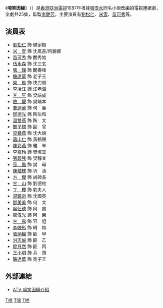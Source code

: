 {{亞視劇集 
| 中文劇名= 啼笑因緣
| 英文劇名= {{lang|en|Laugh in the Sleeve}}
| 圖像=
| 製作年份= 1987年
| 黃金台首播日期 = 1987年6月22日
| 黃金台首播時間 = 逢星期一至五 21:30-22:30
| 監製= [[李艷芳|李艷芳]]
| 製作統籌= [[陳建強|陳建強]]
| 編導= {{nowrap|[[梁志成_(導演)|梁志成]]、[[鄺業生|鄺業生]]、[[雷瑞麟|雷瑞麟]]、[[曾麗珍_(導演)|曾麗珍]]、<br/>[[梁勝權|羅　庭]]、[[王偉仁|王偉仁]]}}
| 助理編導= {{nowrap|[[何耀宗|何耀宗]]、[[鄺錦宏|鄺錦宏]]、[[譚秀儀|譚秀儀]]、[[伍錦雄|伍錦雄]]、<br/>[[杜勵智|杜勵智]]}}
| 故事= [[麥守義|麥守義]]
| 編劇= {{nowrap|[[連瑞芳|連瑞芳]]、[[藍瑞鵬|藍瑞鵬]]、[[劉君婷|劉君婷]]、[[鍾清玲|鍾清玲]]}}
| 編審= [[麥守義|麥守義]]
| 集數= 25
| 劇種=民初時裝
| 主演={{nowrap|[[劉松仁|劉松仁]]、[[米雪|米　雪]]、[[苗可秀|苗可秀]]、[[伍永森|伍永森]]、<br/>[[張錚|張　錚]]、[[湯鎮宗|湯鎮宗]]}} 
| 主題曲= 1. 情緣<br/>2. 啼笑因緣
| 作曲=1,2. [[宋遲|宋　遲]]
| 填詞=1,2. [[鄭錦富|鄭錦富]]
| 主唱=1. [[梅愛芳|梅愛芳]]<br/>2. [[劉松仁|劉松仁]]、[[米雪|米　雪]]
| 插曲=  十八摸
| 作曲3=[[宋遲|宋　遲]]、[[關聖佑|關聖佑]]
| 填詞3=[[鍾繼昌|鍾繼昌]]、[[鄭錦富|鄭錦富]]
| 主唱3=[[劉松仁|劉松仁]]、[[米雪|米　雪]]、[[梅愛芳|梅愛芳]]
}}
《'''啼笑因緣'''》（{{lang-en|'''Laugh in the Sleeve'''}}）是[[香港亞洲電視|香港亞洲電視]]1987年根據[[張恨水|張恨水]]同名小說改編的電視連續劇，全劇共25集，監製[[李艷芳|李艷芳]]。主要演員有[[劉松仁|劉松仁]]、[[米雪|米雪]]、[[苗可秀|苗可秀]]等。

== 演員表 ==
*[[劉松仁|劉松仁]] 飾 樊家樹
*[[米雪|米　雪]] 飾 沈鳳喜/何麗娜
*[[苗可秀|苗可秀]] 飾 關秀姑
*[[伍永森|伍永森]] 飾 沈三玄
*[[張錚|張　錚]] 飾 關壽峰
*[[駱達華|駱達華]] 飾 老子王
*[[榮飇|榮　颷]] 飾 快刀周
*[[李凌江|李凌江]] 飾 江老海
*[[李亨|李　亨]] 飾 樊端成
*[[敖龍|敖　龍]] 飾 樊端本
*[[曹達華|曹達華]] 飾 何　廉
*[[鄧德光|鄧德光]] 飾 陶伯和
*[[溫雙燕|溫雙燕]] 飾 陶　太
*[[關子標|關子標]] 飾 副　官
*[[梁舜燕|梁舜燕]] 飾 沈大娘
*[[蕭山仁|蕭山仁]] 飾 黃鶴聲
*[[陳彩燕|陳彩燕]] 飾 雅　琴
*[[李嘉玲|李嘉玲]] 飾 樊淑宜
*[[張碧兒|張碧兒]] 飾 樊靜宜
*[[莎鳳|莎　鳳]] 飾 樊　母
*[[陳植槐|陳植槐]] 飾 祈　濤
*[[方傑_(演員)|方　傑]] 飾 尚師長
*[[甘山|甘　山]] 飾 劉德柱
*[[丁櫻|丁　櫻]] 飾 劉夫人
*[[湯鎮宗|湯鎮宗]] 飾 沈國英
*[[鄧美美|鄧美美]] 飾 何　太
*[[吳仕德|吳仕德]] 飾 阿　鵬
*[[鄒偉光|鄒偉光]] 飾 阿　榮
*[[甘露_(香港演員)|甘　露]] 飾 容　姐
*[[李映彤|李映彤]] 飾 綺　梅
*[[張炳燦|張炳燦]] 飾 匪　甲
*[[洪志誠|洪志誠]] 飾 匪　乙
*[[廖月然|廖月然]] 飾 匪　丙
*[[王小明|王小明]] 飾 兵　頭
*[[駱達華|駱達華]] 飾 禿子王

== 外部連結 ==
* [https://web.archive.org/web/20090530054902/http://www.talk-tv.info/atv/tsyy/tsyy.html ATV 啼笑因緣介紹]

[[Category:1987年亞視電視劇集|T啼]]
[[Category:北京民国时期背景电视剧|T啼]]
[[Category:中华民国大陆时期小说改编电视剧|T啼]]